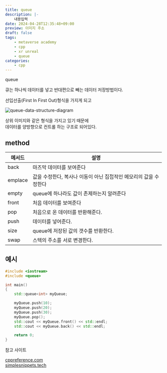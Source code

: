 ```yaml
---
title: queue
description: |-
    내용입력
date: 2024-04-28T12:35:48+09:00
preview: 이미지 주소
draft: false
tags:
    - metaverse academy
    - cpp
    - xr unreal
    - queue
categories:
    - cpp
---
```


queue

큐는 하나씩 데이터를 넣고 반대편으로 빼는 데이터 저장방법이다.

선입선출(First In First Out)형식을 가지게 되고

![queue-data-structure-diagram](./assets/queue-data-structure-diagram.jpg)

상위 이미지와 같은 형식을 가지고 있기 때문에\
데이터를 양방향으로 컨트롤 하는 구조로 되어있다.

## method

| 메서드 | 설명 |
| --- | --- |
| back | 마즈막 데이터를 보여준다|
| emplace | 값을 수정한다, 복사나 이동이 아닌 집접적인 메모리의 값을 수정한다 |
| empty | queue에 하나라도 값이 존제하는지 알려준다 |
| front | 처음 데이터를 보여준다 |
| pop | 처음으로 온 데이터를 반환해준다. |
| push | 데이터를 넣어준다. |
| size | queue에 저장된 값의 갯수를 반환한다. |
| swap | 스텍의 주소를 서로 변경한다. |

## 예시

```cpp filename="main.cpp"
#include <iostream>
#include <queue>

int main()
{
    std::queue<int> myQueue;

    myQueue.push(10);
    myQueue.push(20);
    myQueue.push(30);
    myQueue.pop();
    std::cout << myQueue.front() << std::endl;
    std::cout << myQueue.back() << std::endl;

    return 0;
}
```

참고 사이트

[cppreference.com](https://en.cppreference.com/w/cpp/container/queue)\
[simplesnippets.tech](https://simplesnippets.tech/what-is-queue-data-structure-queue-operations-working-c-program-to-implement-queue-operations/)
